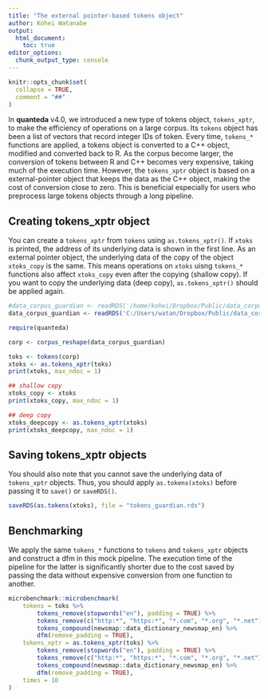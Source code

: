```yaml
---
title: "The external pointer-based tokens object"
author: Kohei Watanabe
output:  
  html_document:
    toc: true
editor_options: 
  chunk_output_type: console
---
```


```r
knitr::opts_chunk$set(
  collapse = TRUE,
  comment = "##"
)
```

In **quanteda** v4.0, we introduced a new type of tokens object, `tokens_xptr`, to make the efficiency of operations on a large corpus. Its `tokens` object has been a list of vectors that record integer IDs of token. Every time, `tokens_*` functions are applied, a tokens object is converted to a C++ object, modified and converted back to R. As the corpus become larger, the conversion of tokens between R and C++ becomes very expensive, taking much of the execution time. However, the `tokens_xptr` object is based on a external-pointer object that keeps the data as the C++ object, making the cost of conversion close to zero. This is beneficial especially for users who preprocess large tokens objects through a long pipeline. 

## Creating tokens_xptr object

You can create a `tokens_xptr` from `tokens` using `as.tokens_xptr()`. If `xtoks` is printed, the address of its underlying data is shown in the first line. As an external pointer object, the underlying data of the copy of the object `xtoks_copy` is the same. This means operations on `xtoks` uisng `tokens_*` functions also affect `xtoks_copy` even after the copying (shallow copy). If you want to copy the underlying data (deep copy), `as.tokens_xptr()` should be applied again.

```r
#data_corpus_guardian <- readRDS('/home/kohei/Dropbox/Public/data_corpus_guardian2016.rds') 
data_corpus_guardian <- readRDS('C:/Users/watan/Dropbox/Public/data_corpus_guardian2016.rds')
```

```r
require(quanteda)

corp <- corpus_reshape(data_corpus_guardian)

toks <- tokens(corp)
xtoks <- as.tokens_xptr(toks)
print(xtoks, max_ndoc = 1)

## shallow copy
xtoks_copy <- xtoks
print(xtoks_copy, max_ndoc = 1)

## deep copy 
xtoks_deepcopy <- as.tokens_xptr(xtoks)
print(xtoks_deepcopy, max_ndoc = 1)
```

## Saving tokens_xptr objects

You should also note that you cannot save the underlying data of `tokens_xptr` objects. Thus, you should apply `as.tokens(xtoks)` before passing it to `save()` or `saveRDS()`.

```r
saveRDS(as.tokens(xtoks), file = "tokens_guardian.rds")
```

## Benchmarking

We apply the same `tokens_*` functions to `tokens` and `tokens_xptr` objects and construct a dfm in this mock pipeline. The execution time of the pipeline for the latter is significantly shorter due to the cost saved by passing the data without expensive conversion from one function to another.

```r
microbenchmark::microbenchmark(
    tokens = toks %>% 
        tokens_remove(stopwords("en"), padding = TRUE) %>% 
        tokens_remove(c("http:*", "https:*", "*.com", "*.org", "*.net"), padding = TRUE) %>% 
        tokens_compound(newsmap::data_dictionary_newsmap_en) %>% 
        dfm(remove_padding = TRUE),
    tokens_xptr = as.tokens_xptr(toks) %>% 
        tokens_remove(stopwords("en"), padding = TRUE) %>% 
        tokens_remove(c("http:*", "https:*", "*.com", "*.org", "*.net"), padding = TRUE) %>% 
        tokens_compound(newsmap::data_dictionary_newsmap_en) %>% 
        dfm(remove_padding = TRUE),
    times = 10
)
```

